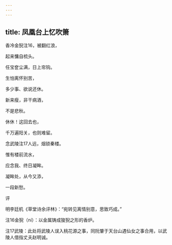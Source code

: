 ```yaml
---
---
---
```

title: 凤凰台上忆吹箫
---







香冷金猊注16，被翻红浪，

起来慵自梳头。

任宝奁尘满，日上帘钩。

生怕离怀别苦，

多少事、欲说还休。

新来瘦，非干病酒，

不是悲秋。

休休！这回去也，

千万遍阳关，也则难留。

念武陵注17人远，烟锁秦楼。

惟有楼前流水，

应念我、终日凝眸。

凝眸处，从今又添，

一段新愁。





评

明李廷机《草堂诗余评林》：“宛转见离情别意，思致巧成。”





注16金猊（ní）：以金属铸成狻猊之形的香炉。

注17武陵：此处将武陵人误入桃花源之事，同阮肇于天台山遇仙女之事合用，以武陵人借指丈夫赵明诚。